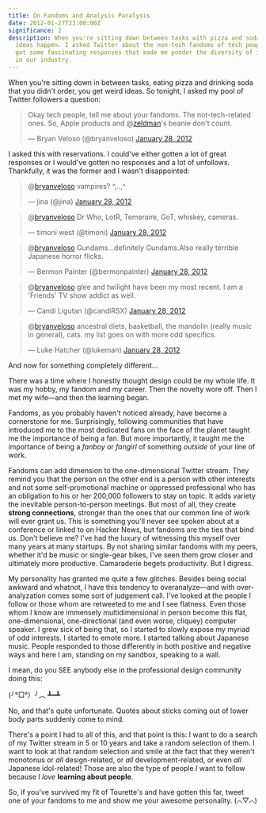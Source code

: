 ```yaml
---
title: On Fandoms and Analysis Paralysis
date: 2012-01-27T23:00:00Z
significance: 2
description: When you're sitting down between tasks with pizza and soda, weird
  ideas happen. I asked Twitter about the non-tech fandoms of tech people and
  got some fascinating responses that made me ponder the diversity of interests
  in our industry.
---
```

<script src="//platform.twitter.com/widgets.js" charset="utf-8"></script>

When you're sitting down in between tasks, eating pizza and drinking soda that you didn't order, you get weird ideas. So tonight, I asked my pool of Twitter followers a question:

<blockquote class="twitter-tweet"><p>Okay tech people, tell me about your fandoms. The not-tech-related ones. So, Apple products and @<a href="https://twitter.com/zeldman">zeldman</a>'s beanie don't count.</p>&mdash; Bryan Veloso (@bryanveloso) <a href="https://twitter.com/bryanveloso/status/163155853178974208" data-datetime="2012-01-28T07:06:01+00:00">January 28, 2012</a></blockquote>

I asked this with reservations. I could've either gotten a lot of great responses or I would've gotten no responses and a lot of unfollows. Thankfully, it was the former and I wasn't disappointed:

<blockquote class="twitter-tweet" data-conversation="none"><p>@<a href="https://twitter.com/bryanveloso">bryanveloso</a> vampires? ^,..,^</p>&mdash; jina (@jina) <a href="https://twitter.com/jina/status/163157067702607872" data-datetime="2012-01-28T07:10:50+00:00">January 28, 2012</a></blockquote>

<blockquote class="twitter-tweet" data-conversation="none"><p>@<a href="https://twitter.com/bryanveloso">bryanveloso</a> Dr Who, LotR, Temeraire, GoT, whiskey, cameras.</p>&mdash; timoni west (@timoni) <a href="https://twitter.com/timoni/status/163157821158981632" data-datetime="2012-01-28T07:13:50+00:00">January 28, 2012</a></blockquote>

<blockquote class="twitter-tweet" data-conversation="none"><p>@<a href="https://twitter.com/bryanveloso">bryanveloso</a> Gundams…definitely Gundams.Also really terrible Japanese horror flicks.</p>&mdash; Bermon Painter (@bermonpainter) <a href="https://twitter.com/bermonpainter/status/163158605309292544" data-datetime="2012-01-28T07:16:57+00:00">January 28, 2012</a></blockquote>

<blockquote class="twitter-tweet" data-conversation="none"><p>@<a href="https://twitter.com/bryanveloso">bryanveloso</a> glee and twilight have been my most recent. I am a 'Friends' TV show addict as well.</p>&mdash; Candi Ligutan (@candiRSX) <a href="https://twitter.com/candiRSX/status/163159163952824320" data-datetime="2012-01-28T07:19:10+00:00">January 28, 2012</a></blockquote>

<blockquote class="twitter-tweet" data-conversation="none"><p>@<a href="https://twitter.com/bryanveloso">bryanveloso</a> ancestral diets, basketball, the mandolin (really music in general), cats. my list goes on with more odd specifics.</p>&mdash; Luke Hatcher (@lukeman) <a href="https://twitter.com/lukeman/status/163162828713377794" data-datetime="2012-01-28T07:33:44+00:00">January 28, 2012</a></blockquote>

And now for something completely different...

There was a time where I honestly thought design could be my whole life. It was my hobby, my fandom and my career. Then the novelty wore off. Then I met my wife—and then the learning began.

Fandoms, as you probably haven't noticed already, have become a cornerstone for me. Surprisingly, following communities that have introduced me to the most dedicated fans on the face of the planet taught me the importance of being a fan. But more importantly, it taught me the importance of being a _fanboy_ or _fangirl_ of something _outside_ of your line of work.

Fandoms can add dimension to the one-dimensional Twitter stream. They remind you that the person on the other end is a person with other interests and not some self-promotional machine or oppressed professional who has an obligation to his or her 200,000 followers to stay on topic. It adds variety the inevitable person-to-person meetings. But most of all, they create **strong connections**, stronger than the ones that our common line of work will ever grant us. This is something you'll never see spoken about at a conference or linked to on Hacker News, but fandoms are the ties that bind us. Don't believe me? I've had the luxury of witnessing this myself over many years at many startups. By not sharing similar fandoms with my peers, whether it'd be music or single-gear bikes, I've seen them grow closer and ultimately more productive. Camaraderie begets productivity. But I digress.

My personality has granted me quite a few glitches. Besides being social awkward and whatnot, I have this tendency to overanalyze—and with over-analyzation comes some sort of judgement call. I've looked at the people I follow or those whom are retweeted to me and I see flatness. Even those whom I know are immensely multidimensional in person become this flat, one-dimensional, one-directional (and even worse, cliquey) computer speaker. I grew sick of being that, so I started to slowly expose my myriad of odd interests. I started to emote more. I started talking about Japanese music. People responded to those differently in both positive and negative ways and here I am, standing on my sandbox, speaking to a wall.

I mean, do you SEE anybody else in the professional design community doing this:

(╯°□°）╯︵ ┻━┻

No, and that's quite unfortunate. Quotes about sticks coming out of lower body parts suddenly come to mind.

There's a point I had to all of this, and that point is this: I want to do a search of my Twitter stream in 5 or 10 years and take a random selection of them. I want to look at that random selection and smile at the fact that they weren't monotonus or _all_ design-related, or _all_ development-related, or even _all_ Japanese idol-related! Those are also the type of people _I_ want to follow because I _love_ **learning about people**.

So, if you've survived my fit of Tourette's and have gotten this far, tweet one of your fandoms to me and show me your awesome personality. (⌒▽⌒)
